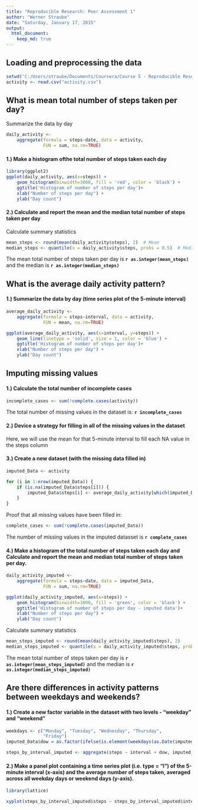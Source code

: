 ```yaml
---
title: "Reproducible Research: Peer Assessment 1"
author: "Werner Straube"
date: "Saturday, January 17, 2015"
output: 
  html_document:
    keep_md: true
---
```



## Loading and preprocessing the data
```r
setwd('C:/Users/straube/Documents/Coursera/Course 5 - Reproducible Research/Week 2/Peer_Assessment_1/repdata_data_activity')
activity <- read.csv("activity.csv")
```


## What is mean total number of steps taken per day?

Summarize the data by day
```r
daily_activity <-
    aggregate(formula = steps~date, data = activity,
              FUN = sum, na.rm=TRUE)
```

#### 1.) Make a histogram ofthe total number of steps taken each day
```r
library(ggplot2)
ggplot(daily_activity, aes(x=steps)) +
    geom_histogram(binwidth=3000, fill = 'red', color = 'black') +
    ggtitle('Histogram of number of steps per day')+
    xlab("Number of steps per day") +
    ylab("Day count")
```


#### 2.) Calculate and report the **mean** and the **median** total number of steps taken per day

Calculate summary statistics
```r
mean_steps <- round(mean(daily_activity$steps), 2)  # Mean
median_steps <- quantile(x = daily_activity$steps, probs = 0.5)  # Median, 50%Q
```
The mean total number of steps taken per day is **`r as.integer(mean_steps)`** and the median is **`r as.integer(median_steps)`**


## What is the average daily activity pattern?
#### 1.) Summarize the data by day (time series plot of the 5-minute interval)

```r
average_daily_activity <-
    aggregate(formula = steps~interval, data = activity,
              FUN = mean, na.rm=TRUE)

ggplot(average_daily_activity, aes(x=interval, y=steps)) +
    geom_line(linetype = 'solid', size = 1, color = 'blue') +
    ggtitle('Histogram of number of steps per day')+
    xlab("Number of steps per day") +
    ylab("Day count")
```

## Imputing missing values

#### 1.) Calculate the total number of incomplete cases
```r
incomplete_cases <- sum(!complete.cases(activity))
```

The total number of missing values in the dataset is: **`r incomplete_cases`**


#### 2.) Device a strategy for filling in all of the missing values in the dataset

Here, we will use the mean for that 5-minute interval to fill each NA value in the steps column


#### 3.) Create a new dataset (with the missing data filled in)

```r
imputed_Data <- activity 

for (i in 1:nrow(imputed_Data)) {
    if (is.na(imputed_Data$steps[i])) {
        imputed_Data$steps[i] <- average_daily_activity[which(imputed_Data$interval[i] == average_daily_activity$interval), ]$steps
    }
}
```

Proof that all missing values have been filled in:
```r
complete_cases <- sum(!complete.cases(imputed_Data))
```
The number of missing values in the imputed datasset is **`r complete_cases`**


#### 4.) Make a histogram of the total number of steps taken each day and Calculate and report the mean and median total number of steps taken per day.

```r
daily_activity_imputed <-
    aggregate(formula = steps~date, data = imputed_Data,
              FUN = sum, na.rm=TRUE)

ggplot(daily_activity_imputed, aes(x=steps)) +
    geom_histogram(binwidth=3000, fill = 'green', color = 'black') +
    ggtitle('Histogram of number of steps per day - imputed data')+
    xlab("Number of steps per day") +
    ylab("Day count")
```


Calculate summary statistics

```r
mean_steps_imputed <- round(mean(daily_activity_imputed$steps), 2)
median_steps_imputed <- quantile(x = daily_activity_imputed$steps, probs = 0.5)
```
The mean total number of steps taken per day is **`r as.integer(mean_steps_imputed)`** and the median is **`r as.integer(median_steps_imputed)`**


## Are there differences in activity patterns between weekdays and weekends?


#### 1.) Create a new factor variable in the dataset with two levels - "weekday" and "weekend"

```r
weekdays <- c("Monday", "Tuesday", "Wednesday", "Thursday", 
              "Friday")
imputed_Data$dow = as.factor(ifelse(is.element(weekdays(as.Date(imputed_Data$date)),weekdays), "Weekday", "Weekend"))

steps_by_interval_imputed <- aggregate(steps ~ interval + dow, imputed_Data, mean)
```


#### 2.) Make a panel plot containing a time series plot (i.e. type = "l") of the 5-minute interval (x-axis) and the average number of steps taken, averaged across all weekday days or weekend days (y-axis).

```r
library(lattice)

xyplot(steps_by_interval_imputed$steps ~ steps_by_interval_imputed$interval|steps_by_interval_imputed$dow, main="Average Steps per Day by Interval",xlab="Interval", ylab="Steps",layout=c(1,2), type="l")
```

